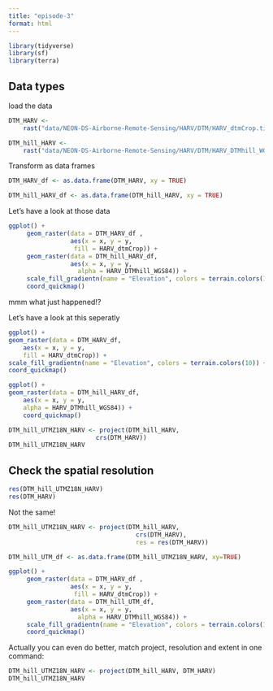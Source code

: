 ```yaml
---
title: "episode-3"
format: html
---
```


```r
library(tidyverse)
library(sf)
library(terra)
```


## Data types

load the data

```r
DTM_HARV <- 
    rast("data/NEON-DS-Airborne-Remote-Sensing/HARV/DTM/HARV_dtmCrop.tif")

DTM_hill_HARV <- 
    rast("data/NEON-DS-Airborne-Remote-Sensing/HARV/DTM/HARV_DTMhill_WGS84.tif")
```

Transform as data frames

```r
DTM_HARV_df <- as.data.frame(DTM_HARV, xy = TRUE)

DTM_hill_HARV_df <- as.data.frame(DTM_hill_HARV, xy = TRUE)
```

Let's have a look at those data

```r
ggplot() +
     geom_raster(data = DTM_HARV_df , 
                 aes(x = x, y = y, 
                  fill = HARV_dtmCrop)) + 
     geom_raster(data = DTM_hill_HARV_df, 
                 aes(x = x, y = y, 
                   alpha = HARV_DTMhill_WGS84)) +
     scale_fill_gradientn(name = "Elevation", colors = terrain.colors(10)) + 
     coord_quickmap()
```

mmm what just happened!?

Let's have a look at this seperatly

```r
ggplot() +
geom_raster(data = DTM_HARV_df,
    aes(x = x, y = y,
    fill = HARV_dtmCrop)) +
scale_fill_gradientn(name = "Elevation", colors = terrain.colors(10)) + 
coord_quickmap()
```

```r
ggplot() +
geom_raster(data = DTM_hill_HARV_df,
    aes(x = x, y = y,
    alpha = HARV_DTMhill_WGS84)) + 
    coord_quickmap()
```

```r
DTM_hill_UTMZ18N_HARV <- project(DTM_hill_HARV, 
                        crs(DTM_HARV))
DTM_hill_UTMZ18N_HARV

```
## Check the spatial resolution

```r
res(DTM_hill_UTMZ18N_HARV)
res(DTM_HARV)
```

Not the same!

```r
DTM_hill_UTMZ18N_HARV <- project(DTM_hill_HARV, 
                                   crs(DTM_HARV), 
                                   res = res(DTM_HARV))
```



```r
DTM_hill_UTM_df <- as.data.frame(DTM_hill_UTMZ18N_HARV, xy=TRUE)
```

```r
ggplot() +
     geom_raster(data = DTM_HARV_df , 
                 aes(x = x, y = y, 
                  fill = HARV_dtmCrop)) + 
     geom_raster(data = DTM_hill_UTM_df, 
                 aes(x = x, y = y, 
                   alpha = HARV_DTMhill_WGS84)) +
     scale_fill_gradientn(name = "Elevation", colors = terrain.colors(10)) + 
     coord_quickmap()
```

Actually you can even do better, match project, resolution and extent in one command:

```r
DTM_hill_UTMZ18N_HARV <- project(DTM_hill_HARV, DTM_HARV)
DTM_hill_UTMZ18N_HARV
```

